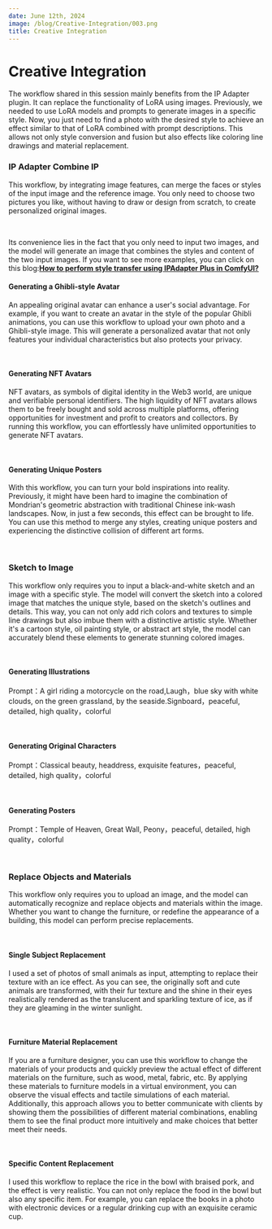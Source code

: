 ```yaml
---
date: June 12th, 2024
image: /blog/Creative-Integration/003.png
title: Creative Integration
---
```



# Creative Integration

The workflow shared in this session mainly benefits from the IP Adapter plugin. It can replace the functionality of LoRA using images. Previously, we needed to use LoRA models and prompts to generate images in a specific style. Now, you just need to find a photo with the desired style to achieve an effect similar to that of LoRA combined with prompt descriptions. This allows not only style conversion and fusion but also effects like coloring line drawings and material replacement.

### IP Adapter Combine IP

This workflow, by integrating image features, can merge the faces or styles of the input image and the reference image. You only need to choose two pictures you like, without having to draw or design from scratch, to create personalized original images.

<br/>
<PhotoProvider>
  <PhotoView src="/blog/Creative-Integration/001.png">
    <img src="/blog/Creative-Integration/001.png" alt="" />
  </PhotoView>
</PhotoProvider>

Its convenience lies in the fact that you only need to input two images, and the model will generate an image that combines the styles and content of the two input images. If you want to see more examples, you can click on this blog:[**How to perform style transfer using IPAdapter Plus in ComfyUI?**](https://www.comflowy.com/blog/IPAdapter-Plus)

#### Generating a Ghibli-style Avatar

An appealing original avatar can enhance a user's social advantage. For example, if you want to create an avatar in the style of the popular Ghibli animations, you can use this workflow to upload your own photo and a Ghibli-style image. This will generate a personalized avatar that not only features your individual characteristics but also protects your privacy.

<br/>
<PhotoProvider>
  <PhotoView src="/blog/Creative-Integration/002.png">
    <img src="/blog/Creative-Integration/002.png" alt="" />
  </PhotoView>
</PhotoProvider>

#### Generating NFT Avatars

NFT avatars, as symbols of digital identity in the Web3 world, are unique and verifiable personal identifiers. The high liquidity of NFT avatars allows them to be freely bought and sold across multiple platforms, offering opportunities for investment and profit to creators and collectors. By running this workflow, you can effortlessly have unlimited opportunities to generate NFT avatars.

<br/>
<PhotoProvider>
  <PhotoView src="/blog/Creative-Integration/003.png">
    <img src="/blog/Creative-Integration/003.png" alt="" />
  </PhotoView>
</PhotoProvider>

#### Generating Unique Posters

With this workflow, you can turn your bold inspirations into reality. Previously, it might have been hard to imagine the combination of Mondrian's geometric abstraction with traditional Chinese ink-wash landscapes. Now, in just a few seconds, this effect can be brought to life. You can use this method to merge any styles, creating unique posters and experiencing the distinctive collision of different art forms.

<br/>
<PhotoProvider>
  <PhotoView src="/blog/Creative-Integration/004.png">
    <img src="/blog/Creative-Integration/004.png" alt="" />
  </PhotoView>
</PhotoProvider>

### Sketch to Image

This workflow only requires you to input a black-and-white sketch and an image with a specific style. The model will convert the sketch into a colored image that matches the unique style, based on the sketch's outlines and details. This way, you can not only add rich colors and textures to simple line drawings but also imbue them with a distinctive artistic style. Whether it's a cartoon style, oil painting style, or abstract art style, the model can accurately blend these elements to generate stunning colored images.

<br/>
<PhotoProvider>
  <PhotoView src="/blog/Creative-Integration/005.png">
    <img src="/blog/Creative-Integration/005.png" alt="" />
  </PhotoView>
</PhotoProvider>

#### Generating Illustrations 

Prompt：A girl riding a motorcycle on the road,Laugh，blue sky with white clouds, on the green grassland, by the seaside.Signboard，peaceful, detailed, high quality，colorful

<br/>
<PhotoProvider>
  <PhotoView src="/blog/Creative-Integration/006.png">
    <img src="/blog/Creative-Integration/006.png" alt="" />
  </PhotoView>
</PhotoProvider>

#### Generating Original Characters 

Prompt：Classical beauty, headdress, exquisite features，peaceful, detailed, high quality，colorful

<br/>
<PhotoProvider>
  <PhotoView src="/blog/Creative-Integration/007.png">
    <img src="/blog/Creative-Integration/007.png" alt="" />
  </PhotoView>
</PhotoProvider>

#### Generating Posters

Prompt：Temple of Heaven, Great Wall, Peony，peaceful, detailed, high quality，colorful

<br/>
<PhotoProvider>
  <PhotoView src="/blog/Creative-Integration/008.png">
    <img src="/blog/Creative-Integration/008.png" alt="" />
  </PhotoView>
</PhotoProvider>

### Replace Objects and Materials

This workflow only requires you to upload an image, and the model can automatically recognize and replace objects and materials within the image. Whether you want to change the furniture, or redefine the appearance of a building, this model can perform precise replacements.

<br/>
<PhotoProvider>
  <PhotoView src="/blog/Creative-Integration/009.png">
    <img src="/blog/Creative-Integration/009.png" alt="" />
  </PhotoView>
</PhotoProvider>

#### Single Subject Replacement

I used a set of photos of small animals as input, attempting to replace their texture with an ice effect. As you can see, the originally soft and cute animals are transformed, with their fur texture and the shine in their eyes realistically rendered as the translucent and sparkling texture of ice, as if they are gleaming in the winter sunlight.

<br/>
<PhotoProvider>
  <PhotoView src="/blog/Creative-Integration/010.png">
    <img src="/blog/Creative-Integration/010.png" alt="" />
  </PhotoView>
</PhotoProvider>

#### Furniture Material Replacement

If you are a furniture designer, you can use this workflow to change the materials of your products and quickly preview the actual effect of different materials on the furniture, such as wood, metal, fabric, etc. By applying these materials to furniture models in a virtual environment, you can observe the visual effects and tactile simulations of each material. Additionally, this approach allows you to better communicate with clients by showing them the possibilities of different material combinations, enabling them to see the final product more intuitively and make choices that better meet their needs.

<br/>
<PhotoProvider>
  <PhotoView src="/blog/Creative-Integration/011.png">
    <img src="/blog/Creative-Integration/011.png" alt="" />
  </PhotoView>
</PhotoProvider>

#### Specific Content Replacement

I used this workflow to replace the rice in the bowl with braised pork, and the effect is very realistic. You can not only replace the food in the bowl but also any specific item. For example, you can replace the books in a photo with electronic devices or a regular drinking cup with an exquisite ceramic cup.
<br/>
<PhotoProvider>
  <PhotoView src="/blog/Creative-Integration/012.png">
    <img src="/blog/Creative-Integration/012.png" alt="" />
  </PhotoView>
</PhotoProvider>

<Subscribe />
